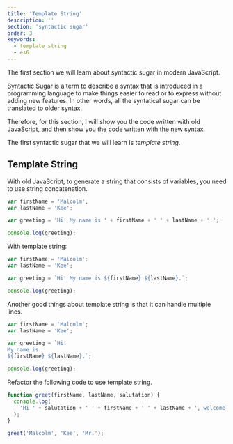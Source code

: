 ```yaml
---
title: 'Template String'
description: ''
section: 'syntactic sugar'
order: 3
keywords:
  - template string
  - es6
---
```


The first section we will learn about syntactic sugar in modern JavaScript.

Syntactic Sugar is a term to describe a syntax that is introduced in a programming language to make things easier to read or to express without adding new features. In other words, all the syntatical sugar can be translated to older syntax.

Therefore, for this section, I will show you the code written with old JavaScript, and then show you the code written with the new syntax.

The first syntactic sugar that we will learn is _template string_.

## Template String

With old JavaScript, to generate a string that consists of variables, you need to use string concatenation.

```js live
var firstName = 'Malcolm';
var lastName = 'Kee';

var greeting = 'Hi! My name is ' + firstName + ' ' + lastName + '.';

console.log(greeting);
```

With template string:

```js live
var firstName = 'Malcolm';
var lastName = 'Kee';

var greeting = `Hi! My name is ${firstName} ${lastName}.`;

console.log(greeting);
```

Another good things about template string is that it can handle multiple lines.

```js live
var firstName = 'Malcolm';
var lastName = 'Kee';

var greeting = `Hi! 
My name is
${firstName} ${lastName}.`;

console.log(greeting);
```

<Exercise title="Exercise">

Refactor the following code to use template string.

```js live
function greet(firstName, lastName, salutation) {
  console.log(
    'Hi ' + salutation + ' ' + firstName + ' ' + lastName + ', welcome!'
  );
}

greet('Malcolm', 'Kee', 'Mr.');
```

</Exercise>
